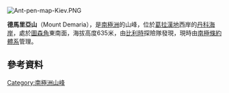 [[Image:Ant-pen-map-Kiev.PNG|thumb]]
{{Coord|65|17|S|64|6|W|source:GNIS|display=title}}

'''德馬里亞山'''（Mount Demaria），是[[南極洲|南極洲]]的山峰，位於[[葛拉漢地|葛拉漢地]]西岸的[[丹科海岸|丹科海岸]]，處於[[圖森角|圖森角]]東南面，海拔高度635米，由[[比利時|比利時]]探險隊發現，現時由[[南極條約體系|南極條約體系]]管理。

==參考資料==
{{usgs-gazetteer|id=3710|name=Demaria, Mount}}

{{DEFAULTSORT:Mount Demaria}}
[[Category:南極洲山峰|Category:南極洲山峰]]


{{DancoCoast-geo-stub}}